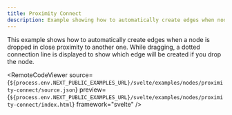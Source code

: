 ```yaml
---
title: Proximity Connect
description: Example showing how to automatically create edges when nodes get close to each other
---
```



<ExampleLayout>
This example shows how to automatically create edges when a node is dropped in close proximity to another one. While dragging, a dotted connection line is displayed to show which edge will be created if you drop the node.

  <RemoteCodeViewer
    source={`${process.env.NEXT_PUBLIC_EXAMPLES_URL}/svelte/examples/nodes/proximity-connect/source.json`}
    preview={`${process.env.NEXT_PUBLIC_EXAMPLES_URL}/svelte/examples/nodes/proximity-connect/index.html`}
    framework="svelte"
  />
</ExampleLayout>
